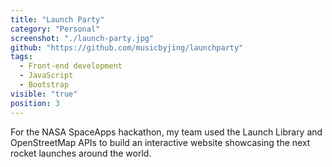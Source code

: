 ```yaml
---
title: "Launch Party"
category: "Personal"
screenshot: "./launch-party.jpg"
github: "https://github.com/musicbyjing/launchparty"
tags:
  - Front-end development
  - JavaScript
  - Bootstrap
visible: "true"
position: 3
---
```


For the NASA SpaceApps hackathon, my team used the Launch Library and OpenStreetMap APIs to build an interactive website
showcasing the next rocket launches around the world.